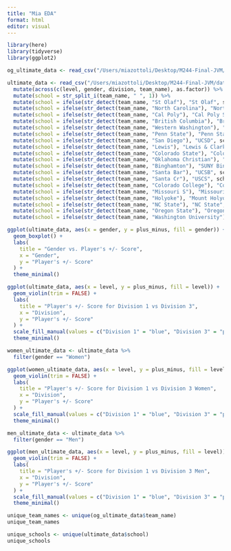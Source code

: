 ```yaml
---
title: "Mia EDA"
format: html
editor: visual
---
```


```r
library(here)
library(tidyverse)
library(ggplot2)
```

```r
og_ultimate_data <- read_csv("/Users/miazottoli/Desktop/M244-Final-JVM/data/ultimate_college_championship.csv")
```

```r
ultimate_data <- read_csv("/Users/miazottoli/Desktop/M244-Final-JVM/data/ultimate_college_championship.csv") %>%
  mutate(across(c(level, gender, division, team_name), as.factor)) %>%
  mutate(school = str_split_i(team_name, " ", 1)) %>%
  mutate(school = ifelse(str_detect(team_name, "St Olaf"), "St Olaf", school)) %>%
  mutate(school = ifelse(str_detect(team_name, "North Carolina"), "North Carolina", school)) %>%
  mutate(school = ifelse(str_detect(team_name, "Cal Poly"), "Cal Poly SLO", school))  %>%
  mutate(school = ifelse(str_detect(team_name, "British Columbia"), "British Columbia", school))  %>%
  mutate(school = ifelse(str_detect(team_name, "Western Washington"), "Western Washington", school))  %>%
  mutate(school = ifelse(str_detect(team_name, "Penn State"), "Penn State", school))  %>%
  mutate(school = ifelse(str_detect(team_name, "San Diego"), "UCSD", school))  %>%
  mutate(school = ifelse(str_detect(team_name, "Lewis"), "Lewis & Clark", school))  %>%
  mutate(school = ifelse(str_detect(team_name, "Colorado State"), "Colorado State", school))  %>%
  mutate(school = ifelse(str_detect(team_name, "Oklahoma Christian"), "Oklahoma Christian", school))  %>%
  mutate(school = ifelse(str_detect(team_name, "Binghamton"), "SUNY Binghamton", school))  %>%
  mutate(school = ifelse(str_detect(team_name, "Santa Bar"), "UCSB", school))  %>%
  mutate(school = ifelse(str_detect(team_name, "Santa Cr"), "USCS", school))  %>%
  mutate(school = ifelse(str_detect(team_name, "Colorado College"), "Colorado College", school))  %>%
  mutate(school = ifelse(str_detect(team_name, "Missouri S"), "Missouri S&T", school))  %>%
  mutate(school = ifelse(str_detect(team_name, "Holyoke"), "Mount Holyoke", school))  %>%
  mutate(school = ifelse(str_detect(team_name, "NC State"), "NC State", school))  %>%
  mutate(school = ifelse(str_detect(team_name, "Oregon State"), "Oregon State", school))  %>%
  mutate(school = ifelse(str_detect(team_name, "Washington University"), "Washington University", school))
```

```r
ggplot(ultimate_data, aes(x = gender, y = plus_minus, fill = gender)) +
  geom_boxplot() +
  labs(
    title = "Gender vs. Player's +/- Score",
    x = "Gender",
    y = "Player's +/- Score"
  ) +
  theme_minimal()
```

```r
ggplot(ultimate_data, aes(x = level, y = plus_minus, fill = level)) +
  geom_violin(trim = FALSE) +
  labs(
    title = "Player's +/- Score for Division 1 vs Division 3",
    x = "Division",
    y = "Player's +/- Score"
  ) +
  scale_fill_manual(values = c("Division 1" = "blue", "Division 3" = "pink")) + 
  theme_minimal()
```

```r
women_ultimate_data <- ultimate_data %>%
  filter(gender == "Women")
```

```r
ggplot(women_ultimate_data, aes(x = level, y = plus_minus, fill = level)) +
  geom_violin(trim = FALSE) +
  labs(
    title = "Player's +/- Score for Division 1 vs Division 3 Women",
    x = "Division",
    y = "Player's +/- Score"
  ) +
  scale_fill_manual(values = c("Division 1" = "blue", "Division 3" = "pink")) + 
  theme_minimal()
```

```r
men_ultimate_data <- ultimate_data %>%
  filter(gender == "Men")
```

```r
ggplot(men_ultimate_data, aes(x = level, y = plus_minus, fill = level)) +
  geom_violin(trim = FALSE) +
  labs(
    title = "Player's +/- Score for Division 1 vs Division 3 Men",
    x = "Division",
    y = "Player's +/- Score"
  ) +
  scale_fill_manual(values = c("Division 1" = "blue", "Division 3" = "pink")) + 
  theme_minimal()
```

```r
unique_team_names <- unique(og_ultimate_data$team_name)
unique_team_names
```

```r
unique_schools <- unique(ultimate_data$school)
unique_schools
```
